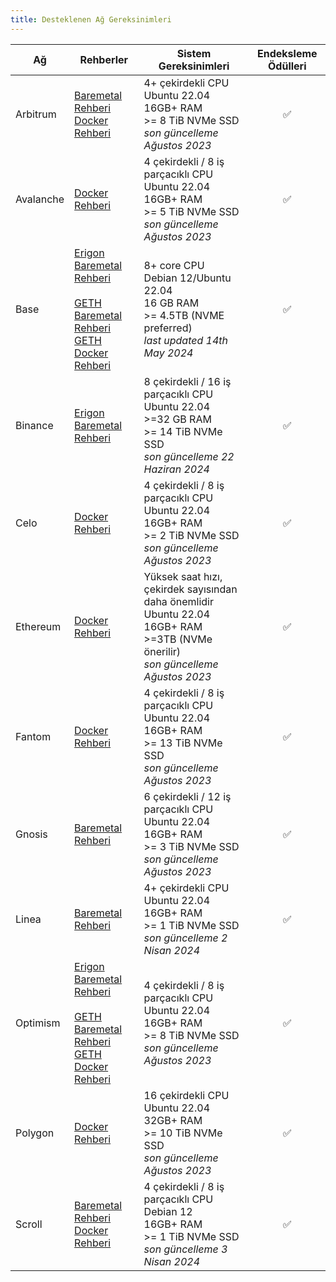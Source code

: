 ```yaml
---
title: Desteklenen Ağ Gereksinimleri
---
```


| Ağ | Rehberler | Sistem Gereksinimleri | Endeksleme Ödülleri |
| --- | --- | --- | :-: |
| Arbitrum | [Baremetal Rehberi](https://docs.infradao.com/archive-nodes-101/arbitrum/baremetal)<br /> [Docker Rehberi](https://docs.infradao.com/archive-nodes-101/arbitrum/docker) | 4+ çekirdekli CPU<br /> Ubuntu 22.04<br /> 16GB+ RAM<br /> >= 8 TiB NVMe SSD<br /> _son güncelleme Ağustos 2023_ | ✅ |
| Avalanche | [Docker Rehberi](https://docs.infradao.com/archive-nodes-101/avalanche/docker) | 4 çekirdekli / 8 iş parçacıklı CPU<br /> Ubuntu 22.04<br /> 16GB+ RAM<br /> >= 5 TiB NVMe SSD<br /> _son güncelleme Ağustos 2023_ | ✅ |
| Base | [Erigon Baremetal Rehberi](https://docs.infradao.com/archive-nodes-101/base/erigon/baremetal)<br /><br /> [GETH Baremetal Rehberi](https://docs.infradao.com/archive-nodes-101/base/geth/baremetal)<br /> [GETH Docker Rehberi](https://docs.infradao.com/archive-nodes-101/base/geth/docker) | 8+ core CPU<br /> Debian 12/Ubuntu 22.04<br /> 16 GB RAM<br /> >= 4.5TB (NVME preferred)<br /> _last updated 14th May 2024_ | ✅ |
| Binance | [Erigon Baremetal Rehberi](https://docs.infradao.com/archive-nodes-101/binance/erigon/baremetal) | 8 çekirdekli / 16 iş parçacıklı CPU<br /> Ubuntu 22.04<br /> >=32 GB RAM<br /> >= 14 TiB NVMe SSD<br /> _son güncelleme 22 Haziran 2024_ | ✅ |
| Celo | [Docker Rehberi](https://docs.infradao.com/archive-nodes-101/celo/docker) | 4 çekirdekli / 8 iş parçacıklı CPU<br /> Ubuntu 22.04<br /> 16GB+ RAM<br /> >= 2 TiB NVMe SSD<br /> _son güncelleme Ağustos 2023_ | ✅ |
| Ethereum | [Docker Rehberi](https://docs.infradao.com/archive-nodes-101/ethereum/erigon/docker) | Yüksek saat hızı, çekirdek sayısından daha önemlidir<br /> Ubuntu 22.04<br /> 16GB+ RAM<br /> >=3TB (NVMe önerilir)<br /> _son güncelleme Ağustos 2023_ | ✅ |
| Fantom | [Docker Rehberi](https://docs.infradao.com/archive-nodes-101/fantom/docker) | 4 çekirdekli / 8 iş parçacıklı CPU<br /> Ubuntu 22.04<br /> 16GB+ RAM<br /> >= 13 TiB NVMe SSD<br /> _son güncelleme Ağustos 2023_ | ✅ |
| Gnosis | [Baremetal Rehberi](https://docs.infradao.com/archive-nodes-101/gnosis/erigon/baremetal) | 6 çekirdekli / 12 iş parçacıklı CPU<br /> Ubuntu 22.04<br /> 16GB+ RAM<br /> >= 3 TiB NVMe SSD<br /> _son güncelleme Ağustos 2023_ | ✅ |
| Linea | [Baremetal Rehberi](https://docs.infradao.com/archive-nodes-101/linea/baremetal) | 4+ çekirdekli CPU<br /> Ubuntu 22.04<br /> 16GB+ RAM<br /> >= 1 TiB NVMe SSD<br /> _son güncelleme 2 Nisan 2024_ | ✅ |
| Optimism | [Erigon Baremetal Rehberi](https://docs.infradao.com/archive-nodes-101/optimism/erigon/baremetal)<br /><br /> [GETH Baremetal Rehberi](https://docs.infradao.com/archive-nodes-101/optimism/geth/baremetal)<br /> [GETH Docker Rehberi](https://docs.infradao.com/archive-nodes-101/optimism/geth/docker) | 4 çekirdekli / 8 iş parçacıklı CPU<br /> Ubuntu 22.04<br /> 16GB+ RAM<br /> >= 8 TiB NVMe SSD<br /> _son güncelleme Ağustos 2023_ | ✅ |
| Polygon | [Docker Rehberi](https://docs.infradao.com/archive-nodes-101/polygon/docker) | 16 çekirdekli CPU<br /> Ubuntu 22.04<br /> 32GB+ RAM<br /> >= 10 TiB NVMe SSD<br /> _son güncelleme Ağustos 2023_ | ✅ |
| Scroll | [Baremetal Rehberi](https://docs.infradao.com/archive-nodes-101/scroll/baremetal)<br /> [Docker Rehberi](https://docs.infradao.com/archive-nodes-101/scroll/docker) | 4 çekirdekli / 8 iş parçacıklı CPU<br /> Debian 12<br /> 16GB+ RAM<br /> >= 1 TiB NVMe SSD<br /> _son güncelleme 3 Nisan 2024_ | ✅ |
